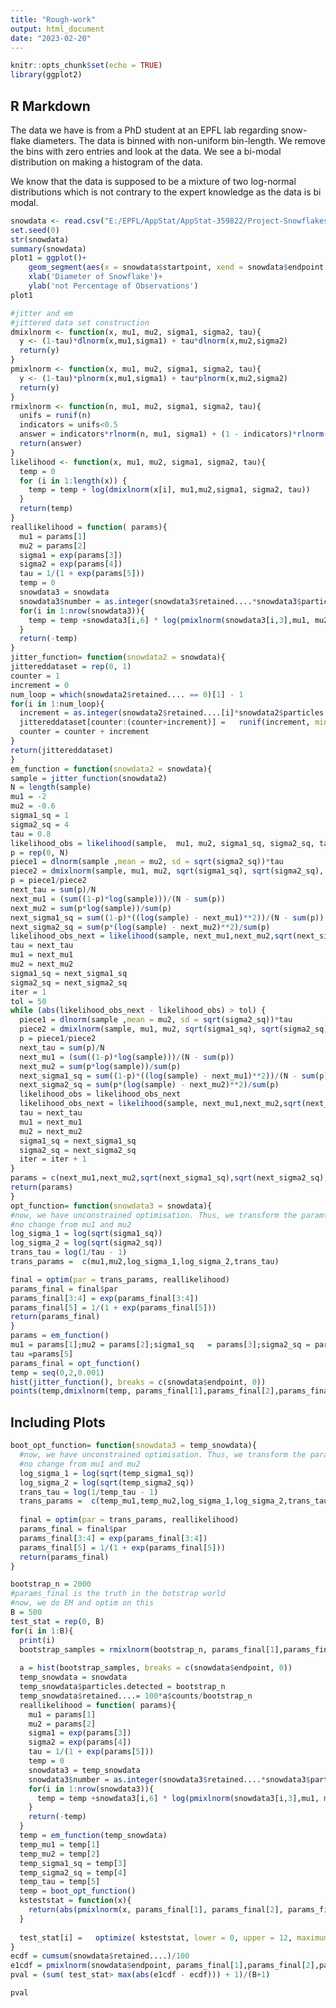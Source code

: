 ```yaml
---
title: "Rough-work"
output: html_document
date: "2023-02-20"
---
```


```r
knitr::opts_chunk$set(echo = TRUE)
library(ggplot2)
```

## R Markdown

The data we have is from a PhD student at an EPFL lab regarding snow-flake diameters. The data is binned with non-uniform bin-length. We remove the bins with zero entries and look at the data. We see a bi-modal distribution on making a histogram of the data.

We know that the data is supposed to be a mixture of two log-normal distributions which is not contrary to the expert knowledge as the data is bi modal.

```r
snowdata <- read.csv("E:/EPFL/AppStat/AppStat-359822/Project-Snowflakes/1_snow_particles.csv")
set.seed(0)
str(snowdata)
summary(snowdata)
plot1 = ggplot()+
    geom_segment(aes(x = snowdata$startpoint, xend = snowdata$endpoint, y = snowdata$retained..../100, yend = snowdata$retained..../100))+ 
    xlab('Diameter of Snowflake')+
    ylab('not Percentage of Observations')
plot1
```

```r
#jitter and em
#jittered data set construction
dmixlnorm <- function(x, mu1, mu2, sigma1, sigma2, tau){
  y <- (1-tau)*dlnorm(x,mu1,sigma1) + tau*dlnorm(x,mu2,sigma2)
  return(y)
}
pmixlnorm <- function(x, mu1, mu2, sigma1, sigma2, tau){
  y <- (1-tau)*plnorm(x,mu1,sigma1) + tau*plnorm(x,mu2,sigma2)
  return(y)
}
rmixlnorm <- function(n, mu1, mu2, sigma1, sigma2, tau){
  unifs = runif(n)
  indicators = unifs<0.5
  answer = indicators*rlnorm(n, mu1, sigma1) + (1 - indicators)*rlnorm(n, mu2, sigma2)
  return(answer)
}
likelihood <- function(x, mu1, mu2, sigma1, sigma2, tau){
  temp = 0
  for (i in 1:length(x)) {
    temp = temp + log(dmixlnorm(x[i], mu1,mu2,sigma1, sigma2, tau))
  }
  return(temp)
}
reallikelihood = function( params){
  mu1 = params[1]
  mu2 = params[2]
  sigma1 = exp(params[3])
  sigma2 = exp(params[4])
  tau = 1/(1 + exp(params[5]))
  temp = 0
  snowdata3 = snowdata
  snowdata3$number = as.integer(snowdata3$retained....*snowdata3$particles.detected/100)
  for(i in 1:nrow(snowdata3)){
    temp = temp +snowdata3[i,6] * log(pmixlnorm(snowdata3[i,3],mu1, mu2, sigma1, sigma2, tau) - pmixlnorm(snowdata3[i,2], mu1, mu2, sigma1, sigma2, tau))
  }
  return(-temp)
}
jitter_function= function(snowdata2 = snowdata){
jittereddataset = rep(0, 1)
counter = 1
increment = 0
num_loop = which(snowdata2$retained.... == 0)[1] - 1
for(i in 1:num_loop){
  increment = as.integer(snowdata2$retained....[i]*snowdata2$particles.detected[i]/100)
  jittereddataset[counter:(counter+increment)] =   runif(increment, min = snowdata2$startpoint[i], max = snowdata2$endpoint[i])
  counter = counter + increment
}
return(jittereddataset)
}
em_function = function(snowdata2 = snowdata){
sample = jitter_function(snowdata2)
N = length(sample)
mu1 = -2
mu2 = -0.6
sigma1_sq = 1
sigma2_sq = 4
tau = 0.8
likelihood_obs = likelihood(sample,  mu1, mu2, sigma1_sq, sigma2_sq, tau)
p = rep(0, N)
piece1 = dlnorm(sample ,mean = mu2, sd = sqrt(sigma2_sq))*tau
piece2 = dmixlnorm(sample, mu1, mu2, sqrt(sigma1_sq), sqrt(sigma2_sq), tau)
p = piece1/piece2
next_tau = sum(p)/N
next_mu1 = (sum((1-p)*log(sample)))/(N - sum(p))
next_mu2 = sum(p*log(sample))/sum(p)
next_sigma1_sq = sum((1-p)*((log(sample) - next_mu1)**2))/(N - sum(p))
next_sigma2_sq = sum(p*(log(sample) - next_mu2)**2)/sum(p)
likelihood_obs_next = likelihood(sample, next_mu1,next_mu2,sqrt(next_sigma1_sq),sqrt(next_sigma2_sq),next_tau)
tau = next_tau
mu1 = next_mu1
mu2 = next_mu2
sigma1_sq = next_sigma1_sq
sigma2_sq = next_sigma2_sq
iter = 1
tol = 50
while (abs(likelihood_obs_next - likelihood_obs) > tol) {
  piece1 = dlnorm(sample ,mean = mu2, sd = sqrt(sigma2_sq))*tau
  piece2 = dmixlnorm(sample, mu1, mu2, sqrt(sigma1_sq), sqrt(sigma2_sq), tau)
  p = piece1/piece2
  next_tau = sum(p)/N
  next_mu1 = (sum((1-p)*log(sample)))/(N - sum(p))
  next_mu2 = sum(p*log(sample))/sum(p)
  next_sigma1_sq = sum((1-p)*((log(sample) - next_mu1)**2))/(N - sum(p))
  next_sigma2_sq = sum(p*(log(sample) - next_mu2)**2)/sum(p)
  likelihood_obs = likelihood_obs_next
  likelihood_obs_next = likelihood(sample, next_mu1,next_mu2,sqrt(next_sigma1_sq),sqrt(next_sigma2_sq),next_tau)
  tau = next_tau
  mu1 = next_mu1
  mu2 = next_mu2
  sigma1_sq = next_sigma1_sq
  sigma2_sq = next_sigma2_sq
  iter = iter + 1
}
params = c(next_mu1,next_mu2,sqrt(next_sigma1_sq),sqrt(next_sigma2_sq),next_tau)
return(params)
}
opt_function= function(snowdata3 = snowdata){
#now, we have unconstrained optimisation. Thus, we transform the paramters so that they are on the real line.
#no change from mu1 and mu2
log_sigma_1 = log(sqrt(sigma1_sq))
log_sigma_2 = log(sqrt(sigma2_sq))
trans_tau = log(1/tau - 1)
trans_params =  c(mu1,mu2,log_sigma_1,log_sigma_2,trans_tau)

final = optim(par = trans_params, reallikelihood)
params_final = final$par
params_final[3:4] = exp(params_final[3:4])
params_final[5] = 1/(1 + exp(params_final[5]))
return(params_final)
}
params = em_function()
mu1 = params[1];mu2 = params[2];sigma1_sq   = params[3];sigma2_sq = params[4]
tau =params[5]
params_final = opt_function()
temp = seq(0,2,0.001)
hist(jitter_function(), breaks = c(snowdata$endpoint, 0))
points(temp,dmixlnorm(temp, params_final[1],params_final[2],params_final[3], params_final[4], 1 - params_final[5]))
```

## Including Plots

```r
boot_opt_function= function(snowdata3 = temp_snowdata){
  #now, we have unconstrained optimisation. Thus, we transform the paramters so that they are on the real line.
  #no change from mu1 and mu2
  log_sigma_1 = log(sqrt(temp_sigma1_sq))
  log_sigma_2 = log(sqrt(temp_sigma2_sq))
  trans_tau = log(1/temp_tau - 1)
  trans_params =  c(temp_mu1,temp_mu2,log_sigma_1,log_sigma_2,trans_tau)
  
  final = optim(par = trans_params, reallikelihood)
  params_final = final$par
  params_final[3:4] = exp(params_final[3:4])
  params_final[5] = 1/(1 + exp(params_final[5]))
  return(params_final)
}

bootstrap_n = 2000
#params_final is the truth in the botstrap world
#now, we do EM and optim on this
B = 500
test_stat = rep(0, B)
for(i in 1:B){
  print(i)
  bootstrap_samples = rmixlnorm(bootstrap_n, params_final[1],params_final[2],params_final[3], params_final[4], 1 - params_final[5])
  
  a = hist(bootstrap_samples, breaks = c(snowdata$endpoint, 0))
  temp_snowdata = snowdata
  temp_snowdata$particles.detected = bootstrap_n
  temp_snowdata$retained....= 100*a$counts/bootstrap_n
  reallikelihood = function( params){
    mu1 = params[1]
    mu2 = params[2]
    sigma1 = exp(params[3])
    sigma2 = exp(params[4])
    tau = 1/(1 + exp(params[5]))
    temp = 0
    snowdata3 = temp_snowdata
    snowdata3$number = as.integer(snowdata3$retained....*snowdata3$particles.detected/100)
    for(i in 1:nrow(snowdata3)){
      temp = temp +snowdata3[i,6] * log(pmixlnorm(snowdata3[i,3],mu1, mu2, sigma1, sigma2, tau) - pmixlnorm(snowdata3[i,2], mu1, mu2, sigma1, sigma2, tau))
    }
    return(-temp)
  }
  temp = em_function(temp_snowdata)
  temp_mu1 = temp[1]
  temp_mu2 = temp[2]
  temp_sigma1_sq = temp[3]
  temp_sigma2_sq = temp[4]
  temp_tau = temp[5]
  temp = boot_opt_function()
  ksteststat = function(x){
    return(abs(pmixlnorm(x, params_final[1], params_final[2], params_final[3], params_final[4], 1 - params_final[5]) - pmixlnorm(x, temp[1], temp[2], temp[3], temp[4], 1 - temp[5])))
  }
  
  test_stat[i] =   optimize( ksteststat, lower = 0, upper = 12, maximum =  TRUE)$objective
}
ecdf = cumsum(snowdata$retained....)/100
e1cdf = pmixlnorm(snowdata$endpoint, params_final[1],params_final[2],params_final[3], params_final[4], 1 - params_final[5])
pval = (sum( test_stat> max(abs(e1cdf - ecdf))) + 1)/(B+1)

pval
```
